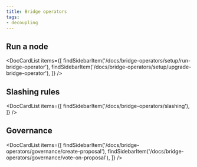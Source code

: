 ```yaml
---
title: Bridge operators
tags:
- decoupling
---
```



## Run a node

<DocCardList items={[
    findSidebarItem('/docs/bridge-operators/setup/run-bridge-operator'),
    findSidebarItem('/docs/bridge-operators/setup/upgrade-bridge-operator'),
    ]} />

## Slashing rules

<DocCardList items={[
    findSidebarItem('/docs/bridge-operators/slashing'),
    ]} />

## Governance

<DocCardList items={[
    findSidebarItem('/docs/bridge-operators/governance/create-proposal'),
    findSidebarItem('/docs/bridge-operators/governance/vote-on-proposal'),
    ]} />
